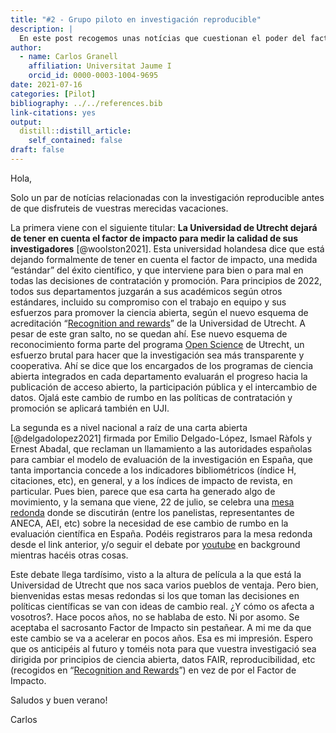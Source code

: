 ```yaml
---
title: "#2 - Grupo piloto en investigación reproducible"
description: |
  En este post recogemos unas notícias que cuestionan el poder del factor de impacto para la evaluación de la investigacion.
author:
  - name: Carlos Granell
    affiliation: Universitat Jaume I
    orcid_id: 0000-0003-1004-9695
date: 2021-07-16
categories: [Pilot]
bibliography: ../../references.bib
link-citations: yes
output:
  distill::distill_article:
    self_contained: false
draft: false
---
```


Hola,

Solo un par de notícias relacionadas con la investigación reproducible antes de que disfruteis de vuestras merecidas vacaciones.

La primera viene con el siguiente titular: **La Universidad de Utrecht dejará de tener en cuenta el factor de impacto para medir la calidad de sus investigadores** [@woolston2021]. Esta universidad holandesa dice que está dejando formalmente de tener en cuenta el factor de impacto, una medida "estándar" del éxito científico, y que interviene para bien o para mal en todas las decisiones de contratación y promoción. Para principios de 2022, todos sus departamentos juzgarán a sus académicos según otros estándares, incluido su compromiso con el trabajo en equipo y sus esfuerzos para promover la ciencia abierta, según el nuevo esquema de acreditación "[Recognition and rewards](https://www.uu.nl/en/research/open-science/tracks/recognition-and-rewards)" de la Universidad de Utrecht. A pesar de este gran salto, no se quedan ahí. Ese nuevo esquema de reconocimiento forma parte del programa [Open Science](https://www.uu.nl/en/research/open-science) de Utrecht, un esfuerzo brutal para hacer que la investigación sea más transparente y cooperativa. Ahí se dice que los encargados de los programas de ciencia abierta integrados en cada departamento evaluarán el progreso hacia la publicación de acceso abierto, la participación pública y el intercambio de datos. Ojalá este cambio de rumbo en las políticas de contratación y promoción se aplicará también en UJI.

La segunda es a nivel nacional a raíz de una carta abierta [@delgadolopez2021] firmada por Emilio Delgado-López, Ismael Ràfols y Ernest Abadal,  que reclaman un llamamiento a las autoridades españolas para cambiar el modelo de evaluación de la investigación en España, que tanta importancia concede a los indicadores bibliométricos (índice H, citaciones, etc), en general, y a los índices de impacto de revista, en particular. Pues bien, parece que esa carta ha generado algo de movimiento, y la semana que viene, 22 de julio, se celebra una [mesa redonda](https://www.poruncambioenlaevaluacioncientifica.es/2021/07/01/evaluacion-ciencia-debate/) donde se discutirán (entre los panelistas, representantes de ANECA, AEI, etc) sobre la necesidad de ese cambio de rumbo en la evaluación científica en España. Podéis registraros para la mesa redonda desde el link anterior, y/o seguir el debate por [youtube](https://www.youtube.com/watch?v=xSepgCgznzY) en background mientras hacéis otras cosas. 

Este debate llega tardísimo, visto a la altura de película a la que está la Universidad de Utrecht que nos saca varios pueblos de ventaja. Pero bien, bienvenidas estas mesas redondas si los que toman las decisiones en políticas científicas se van con ideas de cambio real. ¿Y cómo os afecta a vosotros?. Hace pocos años, no se hablaba de esto. Ni por asomo. Se aceptaba el sacrosanto Factor de Impacto sin pestañear. A mi me da que este cambio se va a acelerar en pocos años. Esa es mi impresión. Espero que os anticipéis al futuro y toméis nota para que vuestra investigació sea dirigida por principios de ciencia abierta, datos FAIR, reproducibilidad, etc (recogidos en "[Recognition and Rewards](https://www.uu.nl/en/research/open-science/tracks/recognition-and-rewards)") en vez de por el Factor de Impacto. 

Saludos y buen verano!

Carlos

